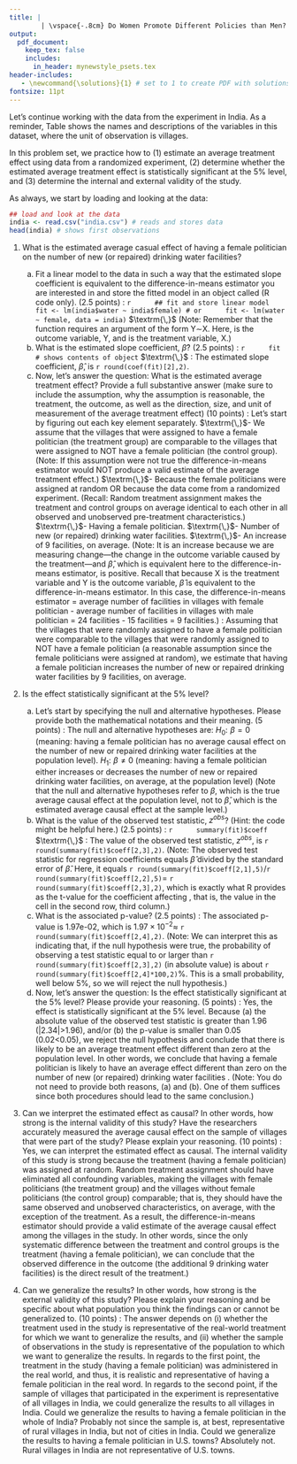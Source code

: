 ```yaml
---
title: |
        | \vspace{-.8cm} Do Women Promote Different Policies than Men? \newline Part V: Effect on Drinking Water Facilities \if1\solutions (with Solutions) \fi
output:
  pdf_document:
    keep_tex: false
    includes:
      in_header: mynewstyle_psets.tex
header-includes: 
   - \newcommand{\solutions}{1} # set to 1 to create PDF with solutions; leave blank to create PDF without solutions
fontsize: 11pt
---
```

\vspace{-.5cm} Let's continue working with the data from the experiment in India. As a reminder, Table \ref{india} shows the names and descriptions of the variables in this dataset, where the unit of observation is villages.

\begin{table}[h!!!]
\begin{center}
\begin{tabular}{ll}											
\midrule
variable & description\\
\midrule \addlinespace[1.5pt]
\textit{village} & village identifier ("Gram Panchayat number \_ village number") \\\addlinespace[1.5pt]
\textit{female} & whether village was assigned a female politician: 1{=}yes, 0{=}no \\\addlinespace[1.5pt]
\textit{water} & number of new (or repaired) drinking water facilities in the village since\\ & random assignment \\\addlinespace[1.5pt]
\textit{irrigation} & number of new (or repaired) irrigation facilities in the village since\\ & random assignment \\\addlinespace[1.5pt]
\midrule
\end{tabular}
\caption{Variables in "india.csv"}\label{india}
\end{center}
\end{table}

\vspace{.5cm}
In this problem set, we practice how to (1) estimate an average treatment effect using data from a randomized experiment, (2) determine whether the estimated average treatment effect is statistically significant at the 5\% level, and (3) determine the internal and external validity of the study.

As always, we start by loading and looking at the data:

```r
## load and look at the data
india <- read.csv("india.csv") # reads and stores data
head(india) # shows first observations
```

1. What is the estimated average casual effect of having a female politician on the number of new (or repaired) drinking water facilities?
    a. Fit a linear model to the data in such a way that the estimated slope coefficient is equivalent to the difference-in-means estimator you are interested in and store the fitted model in an object called \textit{fit} (R code only). (2.5 points)
\if1\solutions
\newline\newline\underline{R code}:
        ```r
        ## fit and store linear model
        fit <- lm(india$water ~ india$female) # or
        fit <- lm(water ~ female, data = india) 
        ```
$\textrm{\,}$
\newline (Note: Remember that the \fu{lm()} function requires an argument of the form Y$\sim$X. Here, \textit{water} is the outcome variable, Y, and \textit{female} is the treatment variable, X.)
\newline\fi
    b. What is the estimated slope coefficient, $\widehat{\beta}$? (2.5 points)
\if1\solutions
\newline\newline\underline{R code}:
        ```r
        fit # shows contents of object
        ```
$\textrm{\,}$
\newline\underline{Answer}: The estimated slope coefficient, $\widehat{\beta}$, is `r round(coef(fit)[2],2)`.
\newline
\fi    
    c. Now, let's answer the question: What is the estimated average treatment effect? Provide a full substantive answer (make sure to include the assumption, why the assumption is reasonable, the treatment, the outcome, as well as the direction, size, and unit of measurement of the average treatment effect) (10 points)
\if1\solutions
\newline\newline\underline{Answer}: Let's start by figuring out each key element separately.\newline\newline 
$\textrm{\,}$- \textit{What's the assumption?} We assume that the villages that were assigned to have a female politician (the treatment group) are comparable to the villages that were assigned to NOT have a female politician (the control group). (Note: If this assumption were not true the difference-in-means estimator would NOT produce a valid estimate of the average treatment effect.) \newline\newline 
$\textrm{\,}$- \textit{Why is the assumption reasonable?} Because the female politicians were assigned at random OR because the data come from a randomized experiment. (Recall: Random treatment assignment makes the treatment and control groups on average identical to each other in all observed and unobserved pre-treatment characteristics.)\newline\newline 
$\textrm{\,}$- \textit{What's the treatment?} Having a female politician. \newline\newline 
$\textrm{\,}$- \textit{What's the outcome?} Number of new (or repaired) drinking water facilities. \newline\newline 
$\textrm{\,}$- \textit{What's the direction, size, and unit of measurement of the average causal effect?} An increase of 9 facilities, on average. (Note: It is an increase because we are measuring change---the change in the outcome variable caused by the treatment---and $\widehat{\beta}$, which is equivalent here to the difference-in-means estimator, is positive. Recall that because X is the treatment variable and Y is the outcome variable, $\widehat{\beta}$ is equivalent to the difference-in-means estimator. In this case, the difference-in-means estimator = average number of facilities in villages with female politician - average number of facilities in villages with male politician = 24 facilities - 15 facilities = 9 facilities.)\newline\newline 
\textit{Full answer}: Assuming that the villages that were randomly assigned to have a female politician were comparable to the villages that were randomly assigned to NOT have a female politician (a reasonable assumption since the female politicians were assigned at random), we estimate that having a female politician increases the number of new or repaired drinking water facilities by 9 facilities, on average.
\newline\fi


2. Is the effect statistically significant at the 5\% level?
    a. Let's start by specifying the null and alternative hypotheses. Please provide both the mathematical notations and their meaning. (5 points) 
\if1\solutions
\newline\newline\underline{Answer}: The null and alternative hypotheses are:
\newline\newline $H_0 {:} \,\, \beta{=}0$ (meaning: having a female politician has no average causal effect on the number of new or repaired drinking water facilities at the population level). 
\newline\newline $H_1 {:} \,\, \beta{\neq}0$ (meaning: having a female politician  either increases or decreases the number of new or repaired drinking water facilities, on average, at the population level)
\newline\newline (Note that the null and alternative hypotheses refer to $\beta$, which is the true average causal effect at the population level, not to $\widehat{\beta}$, which is the estimated average causal effect at the sample level.)
\newline\fi
    b. What is the value of the observed test statistic, $z^{obs}$? (Hint: the code \fu{summary()\$coeff} might be helpful here.) (2.5 points) 
\if1\solutions
\newline\newline\underline{R code}:
        ```r
        summary(fit)$coeff
        ```
$\textrm{\,}$
\newline\underline{Answer}: The value of the observed test statistic, $z^{obs}$, is `r round(summary(fit)$coeff[2,3],2)`. (Note: The observed test statistic for regression coefficients equals $\widehat{\beta}$ divided by the standard error of $\widehat{\beta}$. Here, it equals `r round(summary(fit)$coeff[2,1],5)`/`r round(summary(fit)$coeff[2,2],5)`= `r round(summary(fit)$coeff[2,3],2)`, which is exactly what R provides as the t-value for the coefficient affecting \textit{female}, that is, the value in the cell in the second row, third column.)
\newline \fi
    c. What is the associated p-value? (2.5 points)
\if1\solutions
\newline\newline \underline{Answer}: The associated p-value is 1.97e-02, which is $1.97\times10^{-2}\approx$ `r round(summary(fit)$coeff[2,4],2)`. (Note: We can interpret this as indicating that, if the null hypothesis were true, the probability of observing a test statistic equal to or larger than `r round(summary(fit)$coeff[2,3],2)` (in absolute value) is  about `r round(summary(fit)$coeff[2,4]*100,2)`\%. This is a small probability, well below 5\%, so we will reject the null hypothesis.)
\newline \fi
    d. Now, let's answer the question: Is the effect statistically significant at the 5\% level? Please provide your reasoning. (5 points)
\if1\solutions
\newline\newline \underline{Answer}: Yes, the effect is statistically significant at the 5\% level. Because (a) the absolute value of the observed test statistic is greater than 1.96 (|2.34|>1.96), and/or (b) the p-value is smaller than 0.05 (0.02<0.05), we reject the null hypothesis and conclude that there is likely to be an average treatment effect different than zero at the population level. In other words, we conclude that having a female politician is likely to have an average effect different than zero on the number of new (or repaired) drinking water facilities \textit{at the population level}. (Note: You do not need to provide both reasons, (a) and (b). One of them suffices since both procedures should lead to the same conclusion.)
\newline \fi

3. Can we interpret the estimated effect as causal? In other words, how strong is the internal validity of this study? Have the researchers accurately measured the average causal effect on the sample of villages that were part of the study? Please explain your reasoning. (10 points)
\if1\solutions
\newline\newline\underline{Answer}: Yes, we can interpret the estimated effect as causal. The internal validity of this study is strong because the treatment (having a female politician) was assigned at random. Random treatment assignment should have eliminated all confounding variables, making the villages with female politicians (the treatment group) and the villages without female politicians (the control group) comparable; that is, they should have the same observed and unobserved characteristics, on average, with the exception of the treatment. As a result, the difference-in-means estimator should provide a valid estimate of the average causal effect among the villages in the study. In other words, since the only systematic difference between the treatment and control groups is the treatment (having a female politician), we can conclude that the observed difference in the outcome (the additional 9 drinking water facilities) is the direct result of the treatment.)
\newline
\fi

4. Can we generalize the results? In other words, how strong is the external validity of this study? Please explain your reasoning and be specific about what population you think the findings can or cannot be generalized to. (10 points)
\if1\solutions
\newline\newline\underline{Answer}: 
The answer depends on (i) whether the treatment used in the study is representative of the real-world treatment for which we want to generalize the results, and (ii) whether the sample of observations in the study is representative of the population to which we want to generalize the results. In regards to the first point, the treatment in the study (having a female politician) was administered in the real world, and thus, it is realistic and representative of having a female politician in the real word. In regards to the second point, if the sample of villages that participated in the experiment is representative of all villages in India, we could generalize the results to all villages in India. Could we generalize the results to having a female politician in the whole of India? Probably not since the sample is, at best, representative of rural villages in India, but not of cities in India. Could we generalize the results to having a female politician in U.S. towns? Absolutely not. Rural villages in India are not representative of U.S. towns.
\newline
\fi